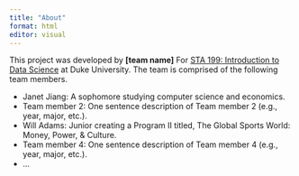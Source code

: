 ```yaml
---
title: "About"
format: html
editor: visual
---
```


This project was developed by **\[team name\]** For [STA 199: Introduction to Data Science](https://sta199-s23-2.github.io/) at Duke University. The team is comprised of the following team members.

-   Janet Jiang: A sophomore studying computer science and economics.
-   Team member 2: One sentence description of Team member 2 (e.g., year, major, etc.).
-   Will Adams: Junior creating a Program II titled, The Global Sports World: Money, Power, & Culture.
-   Team member 4: One sentence description of Team member 4 (e.g., year, major, etc.).
-   ...

